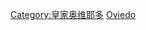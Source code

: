 {{Navbox
| basestyle = background:White;border:1px solid black;color:#ffffff;
| titlestyle = background-color: blue; color: #ffffff
| abovestyle = background-color: blue; color: #ffffff
| groupstyle = background-color: blue; color: #ffffff
|title =  [[皇家奥维耶多|<span style="color: white">皇家奥维耶多</span>]]
|state = {{{state|autocollapse}}}
|bodyclass = hlist
|name = 皇家奥维耶多
|above = 
* [[皇家奥维耶多#历史|<span style="color: white">历史</span>]]
* [[皇家奥维耶多#球员名单|<span style="color: white">球员</span>]]
* [[:Category:皇家奥维耶多教练|<span style="color: white">教练</span>]]
* [[皇家奥维耶多赛季|<span style="color: white">赛季</span>]]
* [[皇家奥维耶多#欧战成绩|<span style="color: white">欧战成绩</span>]]
* [[皇家奥维耶多数据统计|<span style="color: white">数据统计</span>]]
* [[皇家奥维耶多#球队荣誉|<span style="color: white">荣誉</span>]]
|group1 =  球队
|list1 =
* [[皇家奥维耶多]]
* [[皇家奥维耶多贝图斯塔]]
* [[皇家奥维耶多女子足球队|皇家奥维耶多女足]]
|group2 = 主场
|list2 =
* [[卡洛斯·塔尔蒂耶雷球场]]
|group3 = 训练基地
|list3 =
* [[雷克雄体育城]]
|group4 = 德比对手
|list4 =
* [[希洪体育]]
|group5 = 相关条目
|list5 =
* [[阿斯图里亚斯德比]]
* [[贝图斯塔体育协会]]
* [[奥维耶多橄榄球俱乐部]]
}}<noinclude>
{{collapsible option}}
[[Category:皇家奥维耶多]]
[[Category:西班牙足球俱樂部模板|Oviedo]]
</noinclude>